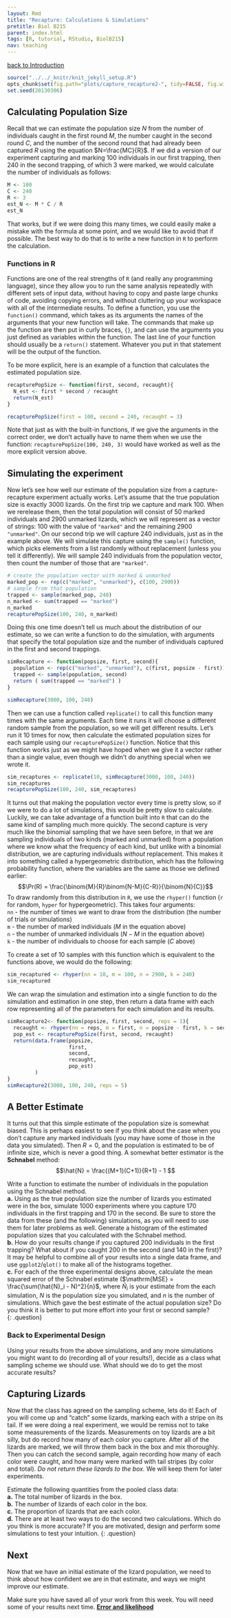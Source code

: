 ```yaml
---
layout: Rmd
title: "Recapture: Calculations & Simulations"
pretitle: Biol B215
parent: index.html
tags: [R, tutorial, RStudio, BiolB215]
nav: teaching
---
```


[back to Introduction](capture_recapture.html)

```r
source("../../_knitr/knit_jekyll_setup.R")
opts_chunk$set(fig.path="plots/capture_recapture2-", tidy=FALSE, fig.width=6.5, fig.height=5, cache=TRUE, cache.extra=rand_seed)
set.seed(20130306)
```

## Calculating Population Size
Recall that we can estimate the population size $N$ from the number of individuals caught in the first round $M$, the number caught in the second round $C$, and the number of the second round that had already been captured $R$ using the equation $N=\frac{MC}{R}$. If we did a version of our experiment capturing and marking 100 individuals in our first trapping, then 240 in the second trapping, of which 3 were marked, we would calculate the number of individuals as follows:
```r
M <- 100
C <- 240
R <- 3
est_N <- M * C / R
est_N
```
That works, but if we were doing this many times, we could easily make a mistake with the formula at some point, and we would like to avoid that if possible. The best way to do that is to write a new function in `R` to perform the calculation. 

### Functions in R
Functions are one of the real strengths of `R` (and really any programming language), since they allow you to run the same analysis repeatedly with different sets of input data, without having to copy and paste large chunks of code, avoiding copying errors, and without cluttering up your workspace with all of the intermediate results. To define a function, you use the `function()` command, which takes as its arguments the names of the arguments that your new function will take. The commands that make up the function are then put in curly braces, `{}`, and can use the arguments you just defined as variables within the function. The last line of your function should usually be a `return()` statement. Whatever you put in that statement will be the output of the function.

To be more explicit, here is an example of a function that calculates the estimated population size. 

```r
recapturePopSize <- function(first, second, recaught){
  N_est <- first * second / recaught
  return(N_est)
}

recapturePopSize(first = 100, second = 240, recaught = 3)
```

Note that just as with the built-in functions, if we give the arguments in the correct order, we don't actually have to name them when we use the function: `recapturePopSize(100, 240, 3)` would have worked as well as the more explicit version above.

## Simulating the experiment
Now let's see how well our estimate of the population size from a capture-recapture experiment actually works. Let's assume that the true population size is exactly 3000 lizards. On the first trip we capture and mark 100. When we rerelease them, then the total population will consist of 50 marked individuals and 2900 unmarked lizards, which we will represent as a vector of strings: 100 with the value of `"marked"` and the remaining 2900 `"unmarked"`. On our second trip we will capture 240 individuals, just as in the example above. We will simulate this capture using the `sample()` function, which picks elements from a list randomly without replacement (unless you tell it differently). We will sample 240 individuals from the population vector, then count the number of those that are `"marked"`.

```r
# create the population vector with marked & unmarked 
marked_pop <- rep(c("marked", "unmarked"), c(100, 2900))
# sample from that population
trapped <- sample(marked_pop, 240)
n_marked <- sum(trapped == "marked")
n_marked
recapturePopSize(100, 240, n_marked)
```

Doing this one time doesn't tell us much about the distribution of our estimate, so we can write a function to do the simulation, with arguments that specify the total population size and the number of individuals captured in the first and second trappings. 
```r
simRecapture <- function(popsize, first, second){
  population <- rep(c("marked", "unmarked"), c(first, popsize - first))
  trapped <- sample(population, second)
  return ( sum(trapped == "marked") )
}

simRecapture(3000, 100, 240)
```
Then we can use a function called `replicate()` to call this function many times with the same arguments. Each time it runs it will choose a different random sample from the population, so we will get different results. Let's run it  10 times for now, then calculate the estimated population sizes for each sample using our `recapturePopSize()` function. Notice that this function works just as we might have hoped when we give it a vector rather than a single value, even though we didn't do anything special when we wrote it. 
```r
sim_recaptures <- replicate(10, simRecapture(3000, 100, 240))
sim_recaptures
recapturePopSize(100, 240, sim_recaptures)
```


It turns out that making the population vector every time is pretty slow, so if we were to do a lot of simulations, this would be pretty slow to calculate. Luckily, we can take advantage of a function built into `R` that can do the same kind of sampling much more quickly. The second capture is very much like the binomial sampling that we have seen before, in that we are sampling individuals of two kinds (marked and unmarked) from a population where we know what the frequency of each kind, but unlike with a binomial distribution, we are capturing individuals *without* replacement. This makes it into something called a hypergeometric distribution, which has the following probability function, where the variables are the same as those we defined earlier:
$$\Pr(R) = \frac{\binom{M}{R}\binom{N-M}{C-R}}{\binom{N}{C}}$$
To draw randomly from this distribution in `R`, we use the `rhyper()` function (`r` for random, `hyper` for hypergeometric). This takes four arguments:  
`nn` - the number of times we want to draw from the distribution (the number of trials or simulations)  
`m` - the number of marked individuals ($M$ in the equation above)  
`n` - the number of unmarked individuals ($N-M$ in the equation above)  
`k` - the number of individuals to choose for each sample ($C$ above)  

To create a set of 10 samples with this function which is equivalent to the functions above, we would do the following:
```r
sim_recaptured <- rhyper(nn = 10, m = 100, n = 2900, k = 240)
sim_recaptured
```

We can wrap the simulation and estimation into a single function to do the simulation and estimation in one step, then return a data frame with each row representing all of the parameters for each simulation and its results.

```r
simRecapture2<- function(popsize, first, second, reps = 1){
  recaught <- rhyper(nn = reps, m = first, n = popsize - first, k = second)
  pop_est <- recapturePopSize(first, second, recaught)
  return(data.frame(popsize, 
                    first, 
                    second, 
                    recaught, 
                    pop_est)
         )
}
simRecapture2(3000, 100, 240, reps = 5)
```

## A Better Estimate
It turns out that this simple estimate of the population size is somewhat biased. This is perhaps easiest to see if you think about the case when you don't capture any marked individuals (you may have some of those in the data you simulated). Then $R = 0$, and the population is estimated to be of infinite size, which is never a good thing. A somewhat better estimator is the **Schnabel** method: 
$$\hat{N} = \frac{(M+1)(C+1)}{R+1} - 1 $$

Write a function to estimate the number of individuals in the population using the Schnabel method.  
**a.**  Using as the true population size the number of lizards you estimated were in the box, simulate 1000 experiments where you capture 170 individuals in the first trapping and 170 in the second. Be sure to store the data from these (and the following) simulations, as you will need to use them for later problems as well. Generate a histogram of the estimated population sizes that you calculated with the Schnabel method.  
**b.**  How do your results change if you captured 200 individuals in the first trapping? What about if you caught 200 in the second (and 140 in the first)? It may be helpful to combine all of your results into a single data frame, and use `ggplot2`/`qlot()` to make all of the histograms together.  
**c.**  For each of the three experimental designs above, calculate the mean squared error of the Schnabel estimate ($\mathrm{MSE} = \frac{\sum(\hat{N}_i - N)^2}{n}$, where $\hat{N}_i$ is your estimate from the each simulation, $N$ is the population size you simulated, and $n$ is the number of simulations. Which gave the best estimate of the actual population size? Do you think it is better to put more effort into your first or second sample?  
{: .question}

### Back to Experimental Design
Using your results from the above simulations, and any more simulations you might want to do (recording all of your results!), decide as a class what sampling scheme we should use. What should we do to get the most accurate results?

## Capturing Lizards
Now that the class has agreed on the sampling scheme, lets do it! Each of you will come up and "catch" some lizards, marking each with a stripe on its tail. If we were doing a real experiment, we would be remiss not to take some measurements of the lizards. Measurements on toy lizards are a bit silly, but do record how many of each color you capture. After all of the lizards are marked, we will throw them back in the box and mix thoroughly. Then you can catch the second sample, again recording how many of each color were caught, and how many were marked with tail stripes (by color and total). *Do not return these lizards to the box.* We will keep them for later experiments.

Estimate the following quantities from the pooled class data:  
**a.** The total number of lizards in the box.  
**b.** The number of lizards of each color in the box.  
**c.** The proportion of lizards that are each color.  
**d.** There are at least two ways to do the second two calculations. Which do you think is more accurate? If you are motivated, design and perform some simulations to test your intuition.
{: .question}

## Next
Now that we have an initial estimate of the lizard population, we need to think about how confident we are in that estimate, and ways we might improve our estimate. 

Make sure you have saved all of your work from this week. You will need some of your results next time.
**[Error and likelihood](capture_recapture3.html)**
